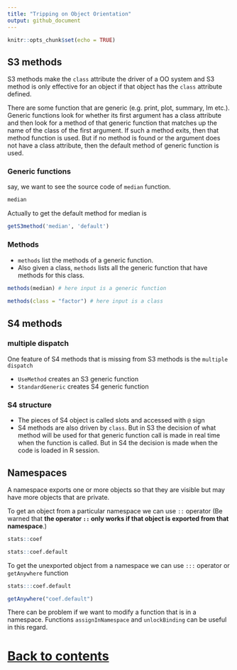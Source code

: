 ```yaml
---
title: "Tripping on Object Orientation"
output: github_document
---
```


```r
knitr::opts_chunk$set(echo = TRUE)
```

## S3 methods

S3 methods make the `class` attribute the driver of a OO system and S3 method is only effective for an object if that object has the `class` attribute defined.

There are some function that are generic (e.g. print, plot, summary, lm etc.). Generic functions look for whether its first argument has a class attribute and then look for a method of that generic function that matches up the name of the class of the first argument. If such a method exits, then that method function is used. But if no method is found or the argument does not have a class attribute, then the default method of generic function is used.

### Generic functions

say, we want to see the source code of `median` function. 

```r
median
```

Actually to get the default method for median is

```r
getS3method('median', 'default')
```
 
### Methods

- `methods` list the methods of a generic function.
- Also given a class, `methods` lists all the generic function that have methods for this class.

```r
methods(median) # here input is a generic function
 
methods(class = "factor") # here input is a class
```

 
## S4 methods

### multiple dispatch

One feature of S4 methods that is missing from S3 methods is the `multiple dispatch` 

- `UseMethod` creates an S3 generic function
- `StandardGeneric` creates S4 generic function

### S4 structure

- The pieces of S4 object is called slots and accessed with `@` sign
- S4 methods are also driven by `class`. But in S3 the decision of what method will be used for that generic function call is made in real time when the function is called. But in S4 the decision is made when the code is loaded in R session.


## Namespaces

A namespace exports one or more objects so that they are visible but may have more objects that are private.

To get an object from a particular namespace we can use `::` operator (Be warned that **the operator `::` only works if that object is exported from that namespace**.)

```r
stats::coef

stats::coef.default
```
 
To get the unexported object from a namespace we can use `:::` operator or `getAnywhere` function

```r
stats:::coef.default

getAnywhere("coef.default")
```

There can be problem  if we want to modify a function that is in a namespace. Functions `assignInNamespace` and `unlockBinding` can be useful in this regard.
 
# [Back to contents]("R_inferno#contents")
 
 
 
 
 
 
 
